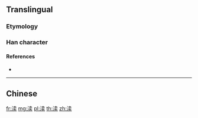 {{character info/new}}
{{also|瀆}}
==Translingual==
{{Han simplified forms|瀆|涜|渎|ex=y}}

===Etymology===
{{Han simp|瀆|f=賣|t=卖}}

===Han character===
{{Han char|rn=85|rad=水|as=08|sn=11|four=|canj=EJNK|ids=⿰氵卖}}

====References====
* {{Han ref|kx=0633.371|hdz=31643.060|uh=6E0E|ud=28174}}

----

==Chinese==
{{zh-see|瀆}}

[[fr:渎]]
[[mg:渎]]
[[pl:渎]]
[[th:渎]]
[[zh:渎]]